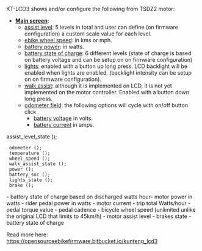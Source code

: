 
KT-LCD3 shows and/or configure the following from TSDZ2 motor:

* '''<u>Main screen</u>''':
** <u>assist level</u>: 5 levels in total and user can define (on firmware configuration) a custom scale value for each level.
** <u>ebike wheel speed</u>: in kms or mph.
** <u>battery power</u>: in watts.
** <u>battery state of charge</u>: 6 different levels (state of charge is based on battery voltage and can be setup on on firmware configuration)
** <u>lights</u>: enabled with a button up long press. LCD backlight will be enabled when lights are enabled. (backlight intensity can be setup on on firmware configuration).
** <u>walk assist</u>: although it is implemented on LCD, it is not yet implemented on the motor controller. Enabled with a button down long press.
** <u>odometer field</u>: the following options will cycle with on/off button click
*** <u>battery voltage</u> in volts.
*** <u>battery current</u> in amps.

assist_level_state ();
  odometer ();
  temperature ();
  wheel_speed ();
  walk_assist_state ();
  power ();
  battery_soc ();
  lights_state ();
  brake ();


- battery state of charge based on discharged watts hour- motor power in watts
- rider pedal power in watts
- motor current
- trip total Watts/hour
- pedal torque value
- pedal cadence
- bicycle wheel speed (unlimited unlike the original LCD that limits to 45km/h)
- motor assist level
- brakes state
- battery state of charge

Read more here: https://opensourceebikefirmware.bitbucket.io/kunteng_lcd3